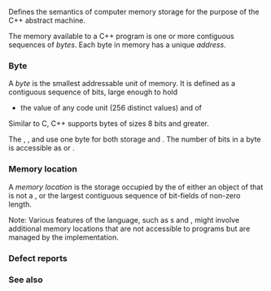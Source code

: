 {{title|Memory model}}
{{cpp/language/basics/navbar}}
Defines the semantics of computer memory storage for the purpose of the C++ abstract machine.

The memory available to a C++ program is one or more contiguous sequences of ''bytes''. Each byte in memory has a unique ''address''.

===Byte===
A ''byte'' is the smallest addressable unit of memory. It is defined as a contiguous sequence of bits, large enough to hold
* the value of any {{tt|UTF-8}} code unit (256 distinct values) and of
{{rrev multi
|rev1=
* any member of the {{rlpsd|charset#Basic execution character set}}.
|since2=c++23|rev2=
* the ordinary literal encoding of any element of the {{rlpsd|charset#Basic literal character set}}.
}}
Similar to C, C++ supports bytes of sizes 8 bits and greater.

The {{rlp|types}} {{c/core|char}}, {{c/core|unsigned char}}, and {{c/core|signed char}} use one byte for both storage and {{rlp|object|value representation}}. The number of bits in a byte is accessible as {{lc|CHAR_BIT}} or {{c|std::numeric_limits&lt;unsigned char&gt;::digits}}.

===Memory location===
A ''memory location'' is the storage occupied by the {{rlp|object#Object representation and value representation|object representation}} of either an object of {{rlpsd|type#Scalar type}} that is not a {{rlp|bit field|bit-field}}, or the largest contiguous sequence of bit-fields of non-zero length.

Note: Various features of the language, such as {{rlp|reference}}s and {{rlp|virtual|virtual functions}}, might involve additional memory locations that are not accessible to programs but are managed by the implementation.

{{source|
struct S
{
    char a;     // memory location #1
    int b : 5;  // memory location #2
    int c : 11, // memory location #2 (continued)
          : 0,
        d : 8;  // memory location #3
    struct
    {
        int ee : 8; // memory location #4
    } e;
} obj; // The object “obj” consists of 4 separate memory locations
}}

===Defect reports===
{{dr list begin}}
{{dr list item|wg=cwg|dr=1953|std=C++98|before=objects occupying the same storage were&lt;br&gt;considered as different memory locations|after=memory location&lt;br&gt;now refers to storage}}
{{dr list end}}

===See also===
{{dsc begin}}
{{dsc see c|c/language/memory model|Memory model|nomono=true}}
{{dsc end}}

{{langlinks|es|ja|ru|zh}}